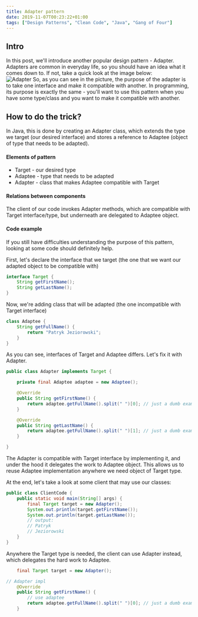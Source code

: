 ```yaml
---
title: Adapter pattern
date: 2019-11-07T00:23:22+01:00
tags: ["Design Patterns", "Clean Code", "Java", "Gang of Four"]
---
```

## Intro
In this post, we'll introduce another popular design pattern - Adapter. Adapters are common in everyday life, so you should have an idea what it comes down to. If not, take a quick look at the image below:   
![Adapter](../assets/adapter.jpg)
So, as you can see in the picture, the purpose of the adapter is to take one interface and make it compatible with another. In programming, its purpose is exactly the same - you'll want to use this pattern when you have some type/class and you want to make it compatible with another.

## How to do the trick?

In Java, this is done by creating an Adapter class, which extends the type we target (our desired interface) and stores a reference to Adaptee (object of type that needs to be adapted).

#### Elements of pattern
- Target - our desired type
- Adaptee - type that needs to be adapted
- Adapter - class that makes Adaptee compatible with Target

#### Relations between components
The client of our code invokes Adapter methods, which are compatible with Target interface/type, but underneath are delegated to Adaptee object.

#### Code example
If you still have difficulties understanding the purpose of this pattern, looking at some code should definitely help.

First, let's declare the interface that we target (the one that we want our adapted object to be compatible with)
```java
interface Target {
    String getFirstName();
    String getLastName();
}
```
Now, we're adding class that will be adapted (the one incompatible with Target interface)
```java
class Adaptee {
    String getFullName() {
        return "Patryk Jeziorowski";
    }
}
```
As you can see, interfaces of Target and Adaptee differs. Let's fix it with Adapter.
```java
public class Adapter implements Target {

    private final Adaptee adaptee = new Adaptee();

    @Override
    public String getFirstName() {
        return adaptee.getFullName().split(" ")[0]; // just a dumb example impl
    }

    @Override
    public String getLastName() {
        return adaptee.getFullName().split(" ")[1]; // just a dumb example impl
    }

}
```
The Adapter is compatible with Target interface by implementing it, and under the hood it delegates
the work to Adaptee object. This allows us to reuse Adaptee implementation anywhere we need object of Target type.

At the end, let's take a look at some client that may use our classes:
```java
public class ClientCode {
    public static void main(String[] args) {
        final Target target = new Adapter();
        System.out.println(target.getFirstName());
        System.out.println(target.getLastName());
        // output:
        // Patryk
        // Jeziorowski
    }
}
```
Anywhere the Target type is needed, the client can use Adapter instead, which delegates the hard work to Adaptee.
```java
    final Target target = new Adapter();
```
```java
// Adapter impl
    @Override
    public String getFirstName() {
        // use adaptee
        return adaptee.getFullName().split(" ")[0]; // just a dumb example impl
    }
```